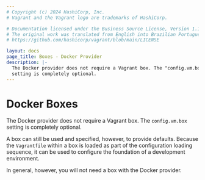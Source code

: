 ```yaml
---
# Copyright (c) 2024 HashiCorp, Inc.
# Vagrant and the Vagrant logo are trademarks of HashiCorp.

# Documentation licensed under the Business Source License, Version 1.1.
# The original work was translated from English into Brazilian Portuguese.
# https://github.com/hashicorp/vagrant/blob/main/LICENSE

layout: docs
page_title: Boxes - Docker Provider
description: |-
  The Docker provider does not require a Vagrant box. The "config.vm.box"
  setting is completely optional.
---
```


# Docker Boxes

The Docker provider does not require a Vagrant box. The `config.vm.box`
setting is completely optional.

A box can still be used and specified, however, to provide defaults.
Because the `Vagrantfile` within a box is loaded as part of the
configuration loading sequence, it can be used to configure the
foundation of a development environment.

In general, however, you will not need a box with the Docker provider.

